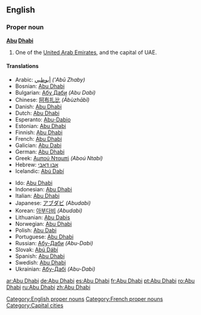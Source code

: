 ==English==

===Proper noun===
{{wikipedia}}
'''[[Abu]] [[Dhabi]]'''

# One of the [[United Arab Emirates]], and the capital of UAE.

====Translations====
{{top}}
*Arabic: [[أبوظبي]] ''('Abū Zhaby)''
*Bosnian: [[Abu Dhabi]]
*Bulgarian: [[Абу Даби]] ''(Abu Dabi)''
*Chinese: [[阿布扎比]] ''(Ābùzhābĭ)''
*Danish: [[Abu Dhabi]]
*Dutch: [[Abu Dhabi]]
*Esperanto: [[Abu-Dabio]]
*Estonian: [[Abu Dhabi]]
*Finnish: [[Abu Dhabi]]
*French: [[Abu Dhabi]]
*Galician: [[Abu Dabi]]
*German: [[Abu Dhabi]]
*Greek: [[Αμπού Νταμπί]] ''(Aboú Ntabí)''
*Hebrew: [[אבו דאבי]]
*Icelandic: [[Abú Dabí]]
{{mid}}
*Ido: [[Abu Dhabi]]
*Indonesian: [[Abu Dhabi]]
*Italian: [[Abu Dhabi]]
*Japanese: [[アブダビ]] ''(Abudabi)''
*Korean: [[아부다비]] ''(Abudabi)''
*Lithuanian: [[Abu Dabis]]
*Norwegian: [[Abu Dhabi]]
*Polish: [[Abu Dabi]]
*Portuguese: [[Abu Dhabi]]
*Russian: [[Абу-Даби]] ''(Abu-Dabi)''
*Slovak: [[Abú Dábí]]
*Spanish: [[Abu Dhabi]]
*Swedish: [[Abu Dhabi]]
*Ukrainian: [[Абу-Дабі]] ''(Abu-Dabi)''
{{bottom}}

[[Category:English proper nouns]] 
[[Category:French proper nouns]]
[[Category:Capital cities]]

[[ar:Abu Dhabi]]
[[de:Abu Dhabi]]
[[es:Abu Dhabi]]
[[fr:Abu Dhabi]]
[[pt:Abu Dhabi]]
[[ro:Abu Dhabi]]
[[ru:Abu Dhabi]]
[[zh:Abu Dhabi]]